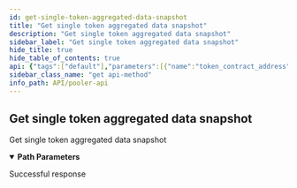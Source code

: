 ```yaml
---
id: get-single-token-aggregated-data-snapshot
title: "Get single token aggregated data snapshot"
description: "Get single token aggregated data snapshot"
sidebar_label: "Get single token aggregated data snapshot"
hide_title: true
hide_table_of_contents: true
api: {"tags":["default"],"parameters":[{"name":"token_contract_address","in":"path","schema":{"type":"string"},"required":true}],"security":[{"api_key":[]}],"responses":{"200":{"description":"Successful response"}},"description":"Get single token aggregated data snapshot","method":"get","path":"/v2-token/{token_contract_address}","servers":[{"url":"https://uniswapv2.powerloom.io/api/","description":"Uniswap V2"},{"url":"https://quickswap-polygon.powerloom.io/api/","description":"Quickswap"},{"url":"https://sushiswap-eth.powerloom.io/api/","description":"Sushiswap"}],"securitySchemes":{"api_key":{"type":"apiKey","name":"X-API-Key","in":"header"}},"info":{"title":"Pooler API","version":"1.0.0"},"postman":{"name":"Get single token aggregated data snapshot","description":{"type":"text/plain"},"url":{"path":["v2-token",":token_contract_address"],"host":["{{baseUrl}}"],"query":[],"variable":[{"disabled":false,"description":{"content":"(Required) ","type":"text/plain"},"type":"any","value":"","key":"token_contract_address"}]},"method":"GET","auth":{"type":"apikey","apikey":[{"type":"any","value":"X-API-Key","key":"key"},{"type":"any","value":"<API Key>","key":"value"},{"type":"any","value":"header","key":"in"}]}}}
sidebar_class_name: "get api-method"
info_path: API/pooler-api
---
```



## Get single token aggregated data snapshot



Get single token aggregated data snapshot

<details style={{"marginBottom":"1rem"}} data-collapsed={false} open={true}><summary style={{}}><strong>Path Parameters</strong></summary><div><ul><ParamsItem className={"paramsItem"} param={{"name":"token_contract_address","in":"path","schema":{"type":"string"},"required":true}}></ParamsItem></ul></div></details><div><ApiTabs><TabItem label={"200"} value={"200"}><div>

Successful response

</div><div></div></TabItem></ApiTabs></div>
      